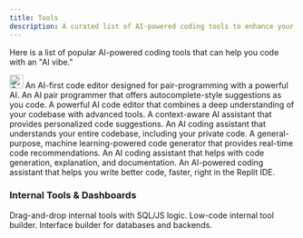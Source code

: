 ```yaml
---
title: Tools
description: A curated list of AI-powered coding tools to enhance your development workflow.
---
```


Here is a list of popular AI-powered coding tools that can help you code with an "AI vibe."

<CardGroup cols={2}>
  <Card title="Cursor" href="https://cursor.sh/">
    <img src="/AIDESIGN-FAV.png" alt="Cursor Logo" width="24" />
    An AI-first code editor designed for pair-programming with a powerful AI.
  </Card>
  <Card title="GitHub Copilot" icon="github" href="https://github.com/features/copilot">
    An AI pair programmer that offers autocomplete-style suggestions as you code.
  </Card>
  <Card title="Windsurf (formerly Codeium)" icon="wind" href="https://windsurf.com/">
    A powerful AI code editor that combines a deep understanding of your codebase with advanced tools.
  </Card>
  <Card title="Tabnine" icon="code" href="https://www.tabnine.com/">
    A context-aware AI assistant that provides personalized code suggestions.
  </Card>
  <Card title="Sourcegraph Cody" icon="book-open-cover" href="https://sourcegraph.com/cody">
    An AI coding assistant that understands your entire codebase, including your private code.
  </Card>
  <Card title="Amazon CodeWhisperer" icon="amazon" href="https://aws.amazon.com/codewhisperer/">
    A general-purpose, machine learning-powered code generator that provides real-time code recommendations.
  </Card>
  <Card title="AskCodi" icon="message-bot" href="https://www.askcodi.com/">
    An AI coding assistant that helps with code generation, explanation, and documentation.
  </Card>
  <Card title="Replit Ghostwriter" icon="file-code" href="https://replit.com/site/ghostwriter">
    An AI-powered coding assistant that helps you write better code, faster, right in the Replit IDE.
  </Card>
</CardGroup>

### Internal Tools & Dashboards

<CardGroup cols={2}>
  <Card title="Retool" icon="wrench-screwdriver" href="https://retool.com">
    Drag-and-drop internal tools with SQL/JS logic.
  </Card>
  <Card title="UI Bakery" icon="wrench-screwdriver" href="https://uibakery.io">
    Low-code internal tool builder.
  </Card>
  <Card title="Jet Admin" icon="wrench-screwdriver" href="https://www.jetadmin.io/">
    Interface builder for databases and backends.
  </Card>
</CardGroup> 